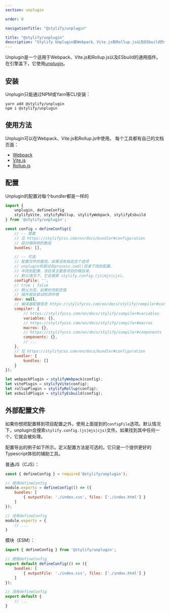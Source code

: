 ```yaml
---
section: unplugin

order: 0

navigationTitle: "@stylify/unplugin"

title: "@stylify/unplugin"
description: "Stylify Unplugin是Webpack、Vite.js和Rollup.js以及ESbuild的一个通用插件。"
---
```


Unplugin是一个适用于Webpack、Vite.js和Rollup.js以及ESbuild的通用插件。
在引擎盖下，它使用[unplugin](https://github.com/unjs/unplugin)。

## 安装

Unplugin只能通过NPM或Yarn等CLI安装：
```
yarn add @stylify/unplugin
npm i @stylify/unplugin
```

## 使用方法

Unplugin可以在Webpack、Vite.js和Rollup.js中使用。
每个工具都有自己的文档页面：
- [Webpack](/zh/docs/integrations/webpack)
- [Vite.js](/zh/docs/integrations/vitejs)
- [Rollup.js](/zh/docs/integrations/rollupjs)

## 配置
Unplugin的配置对每个bundler都是一样的


```javascript
import {
	unplugin, defineConfig
	stylifyVite, stylifyRollup, stylifyWebpack, stylifyEsbuild
} from '@stylify/unplugin';

const config = defineConfig({
	// -- 需要
	// 见 https://stylifycss.com/en/docs/bundler#configuration
	// 部分捆绑物的数组
	bundles: [],

	// -- 可选
	// 配置文件的路径。如果没有指定这个选项
	// unplugin将尝试在process.cwd()目录下找到配置。
	// 中找到配置，该目录主要是项目的根目录。
	// 默认情况下，它会搜索 stylify.config.(js|mjs|cjs)。
	configFile: '',
	// true | false
	// 默认为空。如果检测到空值
	// 插件就会尝试检测环境
	dev: null,
	// 编译器配置信息 https://stylifycss.com/en/docs/stylify/compiler#configuration
	compiler: {
		// https://stylifycss.com/en/docs/stylify/compiler#variables
		variables: {},
		// https://stylifycss.com/en/docs/stylify/compiler#macros
		macros: {},
		// https://stylifycss.com/en/docs/stylify/compiler#components
		components: {},
		// ...
	},
	// 见 https://stylifycss.com/en/docs/bundler#configuration
	bundler: {
		bundles: []
	}
});

let webpackPlugin = stylifyWebpack(config);
let vitePlugin = stylifyVite(config);
let rollupPlugin = stylifyRollup(config);
let esbuildPlugin = stylifyEsbuild(config);
```

## 外部配置文件
如果你想把配置移到项目配置之外，使用上面提到的`configFile`选项。默认情况下，unplugin会搜索`stylify.config.(js|mjs|cjs)`文件。如果找到其中任何一个，它就会被处理。

配置导出的例子如下所示。定义配置方法是可选的。它只是一个提供更好的Typescript体验的辅助工具。

普通JS（CJS）：


```javascript
const { defineConfig } = require('@stylify/unplugin');

// 使用defineConfig
module.exports = defineConfig(() => ({
	bundles: [
		{ outputFile: './index.css', files: ['./index.html'] }
	]
});

// 没有defineConfig
module.exports = {
	// ...
}

```

模块（ESM）：


```javascript
import { defineConfig } from '@stylify/unplugin';

// 使用defineConfig
export default defineConfig(() => ({
	bundles: [
		{ outputFile: './index.css', files: ['./index.html'] }
	]
});

// 没有defineConfig
export default {
	// ...
}
```

<WhereToNext />
